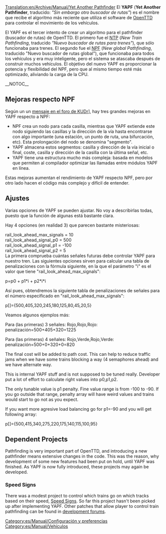 [[Translation:en/Archive/Manual/Yet Another Pathfinder]]
{{es/Traducción|en/Archive/Manual/Yet Another Pathfinder|70}}
{{es/Ampliar|Configuración}}
El '''YAPF''' ('''Yet Another Pathfinder''', traducido: ''"Sin embargo otro buscador de rutas"'') es el nombre que recibe el algoritmo más reciente que utiliza el software de [[es/Manual/Main Page|OpenTTD]] para controlar el movimiento de los vehículos.

El YAPF es el tercer intento de crear un algoritmo para el pathfinder (buscador de rutas) de OpenTTD.
El primero fue el [[es/Archive/Manual/Settings/NTP|NTP]] (''New Train Pathfinding'', traducido ''"Nuevo buscador de rutas para trenes"''), que sólo funcionaba para trenes.
El segundo fue el [[es/Archive/Manual/Settings/NPF|NPF]] (''New global Pathfinding'', traducido "Nuevo buscador de rutas global"), que funcionaba para todos los vehículos y era muy inteligente, pero el sistema se atascaba después de construir muchos vehículos. El objetivo del nuevo YAPF es proporcionar la potencia y flexibilidad del NPF, pero que al mismo tiempo esté más optimizado, aliviando la carga de la CPU.

{{es/Nota|El resto de este artículo está pensado para desarrolladores.}}
__NOTOC__
== Mejoras respecto NPF ==
Según un un [http://www.tt-forums.net/viewtopic.php?t=32774 mensaje en el foro de KUDr]], hay tres grandes mejoras en YAPF respecto a NPF:
*NPF crea un nodo para cada casilla, mientras que YAPF extiende este nodo siguiendo las casillas y la dirección de la vía hasta encontrarse con algo importante (una estación, un punto de ruta, una bifurcación, etc). Esta prolongación del nodo se denomina "segmento".
*YAPF almacena estos segmentos: casilla y dirección de la vía inicial o final, coste, casilla y dirección de la casilla con la última señal, etc.
*YAPF tiene una estructura mucho más compleja: basada en modelos que permiten al compilador optimizar las llamadas entre módulos YAPF en línea.

Estas mejoras aumentan el rendimiento de YAPF respecto NPF, pero por otro lado hacen el código más complejo y difícil de entender.

== Ajustes ==
Varias opciones de YAPF se pueden ajustar. No voy a describirlas todas, puesto que la función de algunas está bastante clara.

Hay 4 opciones (en realidad 3) que parecen bastante misteriosas:

rail_look_ahead_max_signals = 10<br>
rail_look_ahead_signal_p0 = 500<br>
rail_look_ahead_signal_p1 = -100<br>
rail_look_ahead_signal_p2 = 5<br>

La primera comprueba cuántas señales futuras debe controlar YAPF para nuestro tren. Las siguientes opciones sirven para calcular una tabla de penalizaciones con la fórmula siguiente, en la que el parámetro "i" es el valor que tiene "rail_look_ahead_max_signals":

p=p0 + p1*i + p2*i*i

Así pues, obtendremos la siguiente tabla de penalizaciones de señales para el número especificado en "rail_look_ahead_max_signals":

p[]={500,405,320,245,180,125,80,45,20,5}

Veamos algunos ejemplos más:

Para (las primeras) 3 señales: Rojo,Rojo,Rojo: penalización=500+405+320=1225

Para (las primeras) 4 señales: Rojo,Verde,Rojo,Verde: penalización=500+0+320+0=820

{{es/Pendiente de traducción}}

The final cost will be added to path cost. This can help to reduce traffic jams when we have some trains blocking a way (4 semaphores ahead) and we have alternate way.

This is internal YAPF stuff and is not supposed to be tuned really. Developer put a lot of effort to calculate right values into p0,p1,p2.

The only tunable value is p1 penalty. Fine value range is from -100 to -90. If you go outside that range, penalty array will have weird values and trains would start to go not as you expect.

If you want more agresive load balancing go for p1=-90 and you will get following array:

p[]={500,415,340,275,220,175,140,115,100,95}

== Dependent Projects ==
Pathfinding is very important part of OpenTTD, and introducing a new pathfinder means extensive changes in the code. This was the reason, why development of some new features had been put on hold, until YAPF was finished. As YAPF is now fully introduced, these projects may again be developed.

=== Speed Signs ===
There was a modest project to control which trains go on which tracks based on their speed, [http://www.tt-forums.net/viewtopic.php?t=24187 Speed Signs]. So far this project hasn't been picked up after implementing YAPF. Other patches that allow player to control train pathfinding can be found in [http://www.tt-forums.net/viewforum.php?f=33 development forums].

[[Category:es/Manual/Configuración y preferencias]]
[[Category:es/Manual/Vehículos]]